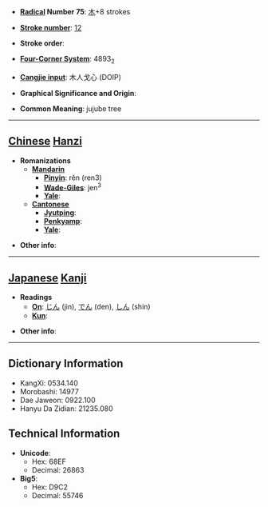 * '''[[Wiktionary:Chinese radical index| Radical]] Number 75''': [[Wiktionary:Chinese radical index 木|木]]+8 strokes

* '''[[Wiktionary:Chinese total strokes index|Stroke number]]''': [[Wiktionary:Chinese total strokes index 12|12]]

* '''Stroke order''': 

* '''[[Wiktionary:Chinese four corner index|Four-Corner System]]''': 4893<sub>2</sub>

* '''[[Wiktionary:Chinese Cangjie index|Cangjie input]]''': 木人戈心 (DOIP)

* '''Graphical Significance and Origin''': 

* '''Common Meaning''': jujube tree

----

== [[Chinese]] [[Hanzi]] ==

* '''Romanizations'''
** '''[[Mandarin]]'''
*** '''[[Pinyin]]''': rěn (ren3)
*** '''[[Wade-Giles]]''': jen<sup>3</sup>
*** '''[[Yale]]''': 
** '''[[Cantonese]]'''
*** '''[[Jyutping]]''':
*** '''[[Penkyamp]]''': 
*** '''[[Yale]]''': 

* '''Other info''': 

----

== [[Japanese]] [[Kanji]] ==

* '''Readings'''
** '''[[On]]''': [[じん]] (jin), [[でん]] (den), [[しん]] (shin)
** '''[[Kun]]''': 

* '''Other info''':  

----

== Dictionary Information ==

* KangXi: 0534.140
* Morobashi: 14977
* Dae Jaweon: 0922.100
* Hanyu Da Zidian: 21235.080

== Technical Information ==

* '''Unicode''':
** Hex: 68EF
** Decimal: 26863
* '''Big5''':
** Hex: D9C2
** Decimal: 55746